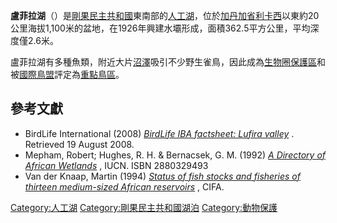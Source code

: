 {{Infobox_lake
 |湖泊名稱 = 盧菲拉湖
 |湖泊照片 =
 |湖泊照片標題 =
 |測深圖 =
 |測深圖標題 =
 |湖泊所在地 =
 |座標 = {{coord|10.880556|S|26.9925|E|region:CD_type:waterbody|display=inline,title}}
 |湖泊類別 = [[人工湖|人工湖]]
 |流入 = 盧菲拉河
 |流出 = 盧菲拉河
 |集水區面積 =
 |集水區國家 = {{DRC}}
 |湖泊長度 = 25公里
 |湖泊闊度 = 24公里
 |湖泊面積 = 362.5平方公里
 |平均深度 = 2.6米
 |最深深度 = 14米
 |水體體積 = 1,063立方公里
 |湖水停留時間 =
 |湖岸線長度 =
 |海拔高度 = 1,105.75
 |湖中島嶼 =
 |湖邊城鎮 =
}}

'''盧菲拉湖'''（{{lang-fr|'''lac Tshangalele'''，'''lac Lufira'''}}）是[[剛果民主共和國|剛果民主共和國]]東南部的[[人工湖|人工湖]]，位於[[加丹加省|加丹加省]][[利卡西|利卡西]]以東約20公里海拔1,100米的盆地，在1926年興建水壩形成，面積362.5平方公里，平均深度僅2.6米。

盧菲拉湖有多種魚類，附近大片[[沼澤|沼澤]]吸引不少野生雀鳥，因此成為[[生物圈保護區|生物圈保護區]]和被[[國際鳥盟|國際鳥盟]]評定為[[重點鳥區|重點鳥區]]。

==參考文獻==
* BirdLife International (2008) ''[http://www.birdlife.org/datazone/sites/index.html?action=SitHTMDetails.asp&sid=6075&m=0 BirdLife IBA factsheet: Lufira valley] {{Wayback|url=http://www.birdlife.org/datazone/sites/index.html?action=SitHTMDetails.asp&sid=6075&m=0 |date=20090103040056 }}''. Retrieved 19 August 2008.
* Mepham, Robert; Hughes, R. H. & Bernacsek, G. M. (1992) ''[http://books.google.co.uk/books?id=VLjafeXa3gMC A Directory of African Wetlands] {{Wayback|url=http://books.google.co.uk/books?id=VLjafeXa3gMC |date=20121104094225 }}'', IUCN. ISBN 2880329493
* Van der Knaap, Martin (1994) ''[http://www.fao.org/docrep/005/v4110e/V4110E07.htm Status of fish stocks and fisheries of thirteen medium-sized African reservoirs] {{Wayback|url=http://www.fao.org/docrep/005/v4110e/V4110E07.htm |date=20171030100044 }}'', CIFA.

{{DEFAULTSORT:Tshangalele}}
[[Category:人工湖|Category:人工湖]]
[[Category:剛果民主共和國湖泊|Category:剛果民主共和國湖泊]]
[[Category:動物保護|Category:動物保護]]